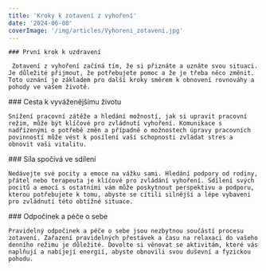 ```yaml
---
title: 'Kroky k zotavení z vyhoření'
date: '2024-06-08'
coverImage: '/img/articles/Vyhoreni_zotaveni.jpg'
---
```


<div class="main__post--content">
  <div>
   
    ### První krok k uzdravení

     Zotavení z vyhoření začíná tím, že si přiznáte a uznáte svou situaci. Je důležité přijmout, že potřebujete pomoc a že je třeba něco změnit. Toto uznání je základem pro další kroky směrem k obnovení rovnováhy a pohody ve vašem životě.

  </div>
  <div>
    ### Cesta k vyváženějšímu životu

    Snížení pracovní zátěže a hledání možností, jak si upravit pracovní režim, může být klíčové pro zvládnutí vyhoření. Komunikace s nadřízenými o potřebě změn a případně o možnostech úpravy pracovních povinností může vést k posílení vaší schopnosti zvládat stres a obnovit vaši vitalitu.

  </div>
  <div>
    ### Síla spočívá ve sdílení

    Nedávejte své pocity a emoce na vážku sami. Hledání podpory od rodiny, přátel nebo terapeuta je klíčové pro zvládání vyhoření. Sdílení svých pocitů a emocí s ostatními vám může poskytnout perspektivu a podporu, kterou potřebujete k tomu, abyste se cítili silnější a lépe vybaveni pro zvládnutí této obtížné situace.

  </div>
  <div>
    ### Odpočinek a péče o sebe

    Pravidelný odpočinek a péče o sebe jsou nezbytnou součástí procesu zotavení. Zařazení pravidelných přestávek a času na relaxaci do vašeho denního režimu je důležité. Dovolte si věnovat se aktivitám, které vás naplňují a nabíjejí energií, abyste obnovili svou duševní a fyzickou pohodu.

  </div>

</div>
